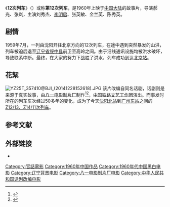 {{Infobox Film
|片名 = 12次列车
|电影原名 = The twelfth train
|图像 = 
|图像说明 = 
|导演 = 郝光<br />张岚
|监制 = 
|制片 = 
|编剧 = 丁治霖<br />郑洪
|剧本 = 
|原著 = 
|主演 = {{ubl|刘秀杰|李明启|张英敏|金兰英|陈秀英}}
|主题曲 = 
|片头曲 = 
|片尾曲 = 
|配乐 = 
|摄影 = 
|剪辑 = 
|制片商 = 八一电影制片厂
|发行商 = 八一电影制片厂
|上映日期 = {{Film date|1960|||中国大陆}}
|片长 = 1小时17分钟
|产地 = {{CHNML}}
|语言 = [[現代標準漢語|国语普通话]]
|预算 = 
|票房 = 
|前集 = 
|续集 = 
|中国大陆片名 = 
|港澳片名 = 
|新马片名 = 
|台湾片名 = 
}}

《'''12次列车'''》（{{lang-en|'''The twelfth train'''}}）或称'''第12次列车'''，是1960年上映于[[中国大陆|中国大陆]]的故事片，导演郝光、张岚，主演刘秀杰、[[李明启|李明启]]、张英敏、金兰英、陈秀英。

==剧情==
1959年7月，一列由沈阳开往北京方向的12次列车，在途中遇到突然暴发的山洪，列车被迫后退至[[辽宁省|辽宁省]][[绥中县|绥中县]]前卫至高岭之间。由于沿线通讯设施均被洪水破坏，导致联系中断。最终，在大家的努力下战胜了洪水，列车成功到达[[北京站|北京站]]。

== 花絮 ==
[[File:YZ25T_357410@BJI_(20141228152618).JPG|thumb]]
该片改编自同名话剧，话剧则是来源于真实故事，由[[八一电影制片厂|八一电影制片厂]]制作<ref>{{cite web|url=http://ent.qq.com/d/movie/9/8085/index.shtml|title=十二次列车 (1960)|accessdate=2014-05-31|publisher=[[腾讯网|腾讯网]]|work=|language=zh-cn|archive-date=2014-12-05|archive-url=https://web.archive.org/web/20141205053045/http://ent.qq.com/d/movie/9/8085/index.shtml|dead-url=no}}</ref><ref>{{cite web|url=http://ent.sina.com.cn/v/m/2005-09-12/1044838009.html|title=《电影传奇》本周播出：十二次列车之消失的记忆|accessdate=2005-09-12|publisher=[[新浪网|新浪网]]|work=|language=zh-cn|archive-date=2014-12-05|archive-url=https://web.archive.org/web/20141205171719/http://ent.sina.com.cn/v/m/2005-09-12/1044838009.html|dead-url=no}}</ref>，[[中国铁路文艺工作团|中国铁路文艺工作团]]演出。而事发时所在的列车车次经过50多年的变化，成为了今天[[沈阳北站|沈阳北站]]到[[广州东站|广州东站]]之间的[[Z12/13、Z14/11次列车|Z12/13、Z14/11次列车]]。

==参考文献==
{{reflist}}

== 外部链接 ==
* {{douban}}

[[Category:官話電影|Category:官話電影]]
[[Category:1960年中国作品|Category:1960年中国作品]]
[[Category:1960年代中国黑白电影|Category:1960年代中国黑白电影]]
[[Category:辽宁背景电影|Category:辽宁背景电影]]
[[Category:八一电影制片厂电影|Category:八一电影制片厂电影]]
[[Category:中华人民共和国话剧改编电影|Category:中华人民共和国话剧改编电影]]